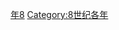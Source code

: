 {{Catnav|頁面分類|历史|歷史時代|年|8世纪各年}}
{{Commons category|798}}

[[Category:790年代|年8]]
[[Category:8世纪各年|Category:8世纪各年]]